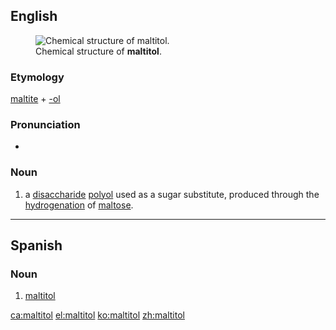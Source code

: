 ==English==
[[Image:Maltitol.svg|thumb|Chemical structure of '''maltitol'''.]]

===Etymology===

[[maltite]] + [[-ol]]

===Pronunciation===

* {{IPA|ˌmɔːltətɔl|lang=en}}

===Noun===
{{en-noun|-}}
{{wikipedia}}
# {{context|organic chemistry|lang=en}} a [[disaccharide]] [[polyol]] used as a sugar substitute, produced through the [[hydrogenation]] of [[maltose]].

----
==Spanish==
{{wikipedia|lang=es}}
===Noun===
{{es-noun|m|malitoles}}

# {{context|organic compound|lang=es}} [[#English|maltitol]]

[[ca:maltitol]]
[[el:maltitol]]
[[ko:maltitol]]
[[zh:maltitol]]